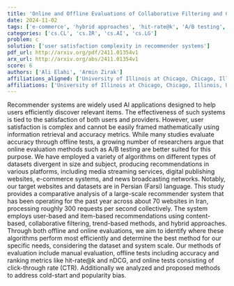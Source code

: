 ```yaml
---
title: 'Online and Offline Evaluations of Collaborative Filtering and Content Based Recommender Systems'
date: 2024-11-02
tags: ['e-commerce', 'hybrid approaches', 'hit-rate@k', 'A/B testing', 'user-based recommendations', 'news broadcasting', 'offline evaluations', 'popularity bias', 'manual evaluation', 'item-based recommendations', 'collaborative filtering', 'nDCG', 'digital publishing', 'user satisfaction', 'content-based methods', 'algorithms', 'information retrieval', 'trend-based methods', 'media streaming', 'Persian language', 'click-through rate', 'online evaluations', 'datasets', 'accuracy metrics', 'recommender systems', 'cold-start']
categories: ['cs.CL', 'cs.IR', 'cs.AI', 'cs.LG']
problem: c
solution: ['user satisfaction complexity in recommender systems']
pdf_url: http://arxiv.org/pdf/2411.01354v1
arx_url: http://arxiv.org/abs/2411.01354v1
score: 6
authors: ['Ali Elahi', 'Armin Zirak']
affiliations_aligned: ['University of Illinois at Chicago, Chicago, Illinois, USA', 'University of Illinois at Chicago, Chicago, Illinois, USA']
affiliations: ['University of Illinois at Chicago, Chicago, Illinois, USA']
---
```



Recommender systems are widely used AI applications designed to help users efficiently discover relevant items. The effectiveness of such systems is tied to the satisfaction of both users and providers. However, user satisfaction is complex and cannot be easily framed mathematically using information retrieval and accuracy metrics. While many studies evaluate accuracy through offline tests, a growing number of researchers argue that online evaluation methods such as A/B testing are better suited for this purpose. We have employed a variety of algorithms on different types of datasets divergent in size and subject, producing recommendations in various platforms, including media streaming services, digital publishing websites, e-commerce systems, and news broadcasting networks. Notably, our target websites and datasets are in Persian (Farsi) language.   This study provides a comparative analysis of a large-scale recommender system that has been operating for the past year across about 70 websites in Iran, processing roughly 300 requests per second collectively. The system employs user-based and item-based recommendations using content-based, collaborative filtering, trend-based methods, and hybrid approaches. Through both offline and online evaluations, we aim to identify where these algorithms perform most efficiently and determine the best method for our specific needs, considering the dataset and system scale. Our methods of evaluation include manual evaluation, offline tests including accuracy and ranking metrics like hit-rate@k and nDCG, and online tests consisting of click-through rate (CTR). Additionally we analyzed and proposed methods to address cold-start and popularity bias.